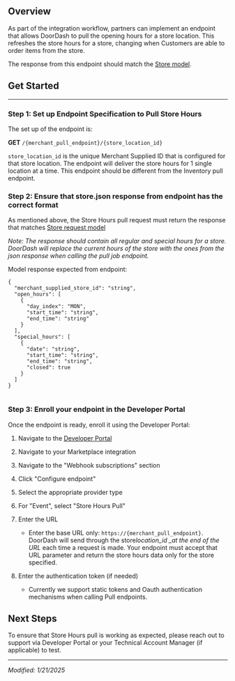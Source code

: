 ## Overview[​](#overview "Direct link to heading")

As part of the integration workflow, partners can implement an endpoint that allows DoorDash to pull the opening hours for a store location. This refreshes the store hours for a store, changing when Customers are able to order items from the store.

The response from this endpoint should match the [Store model](https://developer.doordash.com/en-US/api/marketplace_v2/#tag/ItemManagementModels/Store).

## Get Started[​](#get-started "Direct link to heading")

---

### Step 1: Set up Endpoint Specification to Pull Store Hours[​](#step-1-set-up-endpoint-specification-to-pull-store-hours "Direct link to heading")

The set up of the endpoint is:

**GET**
`/{merchant_pull_endpoint}/{store_location_id}`

`store_location_id` is the unique Merchant Supplied ID that is configured for that store location. The endpoint will deliver the store hours for 1 single location at a time. This endpoint should be different from the Inventory pull endpoint.

### Step 2: Ensure that store.json response from endpoint has the correct format[​](#step-2-ensure-that-storejson-response-from-endpoint-has-the-correct-format "Direct link to heading")

As mentioned above, the Store Hours pull request must return the response that matches [Store request model](https://developer.doordash.com/en-US/api/marketplace_v2#tag/ItemManagementModels/Store)

*Note: The response should contain all regular and special hours for a store. DoorDash will replace the current hours of the store with the ones from the json response when calling the pull job endpoint.*

Model response expected from endpoint:

```
{  
  "merchant_supplied_store_id": "string",  
  "open_hours": [  
    {  
      "day_index": "MON",  
      "start_time": "string",  
      "end_time": "string"  
    }  
  ],  
  "special_hours": [  
    {  
      "date": "string",  
      "start_time": "string",  
      "end_time": "string",  
      "closed": true  
    }  
  ]  
}  
  

```

### Step 3: Enroll your endpoint in the Developer Portal[​](#step-3-enroll-your-endpoint-in-the-developer-portal "Direct link to heading")

Once the endpoint is ready, enroll it using the Developer Portal:

1. Navigate to the [Developer Portal](https://developer.doordash.com/portal)
2. Navigate to your Marketplace integration
3. Navigate to the "Webhook subscriptions" section
4. Click "Configure endpoint"
5. Select the appropriate provider type
6. For "Event", select "Store Hours Pull"
7. Enter the URL

   * Enter the base URL only: `https://{merchant_pull_endpoint}`. DoorDash will send through the store*location\_id \_at the end of the URL* each time a request is made. Your endpoint must accept that URL parameter and return the store hours data only for the store specified.
8. Enter the authentication token (if needed)

   * Currently we support static tokens and Oauth authentication mechanisms when calling Pull endpoints.



## Next Steps[​](#next-steps "Direct link to heading")

To ensure that Store Hours pull is working as expected, please reach out to support via Developer Portal or your Technical Account Manager (if applicable) to test.

---

*Modified: 1/21/2025*

